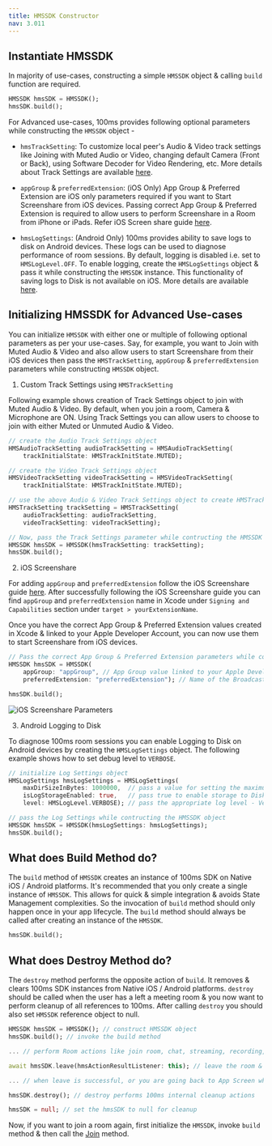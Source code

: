 ```yaml
---
title: HMSSDK Constructor
nav: 3.011
---
```


## Instantiate HMSSDK

In majority of use-cases, constructing a simple `HMSSDK` object & calling `build` function are required.

```dart
HMSSDK hmsSDK = HMSSDK();
hmsSDK.build();
```

For Advanced use-cases, 100ms provides following optional parameters while constructing the `HMSSDK` object -

- `hmsTrackSetting`: To customize local peer's Audio & Video track settings like Joining with Muted Audio or Video, changing default Camera (Front or Back), using Software Decoder for Video Rendering, etc. More details about Track Settings are available [here](https://www.100ms.live/docs/flutter/v2/advanced-features/set-track-settings).


- `appGroup` & `preferredExtension`: (iOS Only) App Group & Preferred Extension are iOS only parameters required if you want to Start Screenshare from iOS devices. Passing correct App Group & Preferred Extension is required to allow users to perform Screenshare in a Room from iPhone or iPads. Refer iOS Screen share guide [here](https://www.100ms.live/docs/flutter/v2/features/screen-share#i-os-setup).


- `hmsLogSettings`: (Android Only) 100ms provides ability to save logs to disk on Android devices. These logs can be used to diagnose performance of room sessions. By default, logging is disabled i.e. set to `HMSLogLevel.OFF`. To enable logging, create the `HMSLogSettings` object & pass it while constructing the `HMSSDK` instance. This functionality of saving logs to Disk is not available on iOS. More details are available [here](https://www.100ms.live/docs/flutter/v2/features/error-handling#setting-log-levels-in-sdk).



## Initializing HMSSDK for Advanced Use-cases 

You can initialize `HMSSDK` with either one or multiple of following optional parameters as per your use-cases. Say, for example, you want to Join with Muted Audio & Video and also allow users to start Screenshare from their iOS devices then pass the `HMSTrackSetting`, `appGroup` & `preferredExtension` parameters while constructing `HMSSDK` object.

1. Custom Track Settings using `HMSTrackSetting`

Following example shows creation of Track Settings object to join with Muted Audio & Video. By default, when you join a room, Camera & Microphone are ON. Using Track Settings you can allow users to choose to join with either Muted or Unmuted Audio & Video.

```dart
// create the Audio Track Settings object
HMSAudioTrackSetting audioTrackSetting = HMSAudioTrackSetting(
    trackInitialState: HMSTrackInitState.MUTED);

// create the Video Track Settings object
HMSVideoTrackSetting videoTrackSetting = HMSVideoTrackSetting(                                
    trackInitialState: HMSTrackInitState.MUTED);

// use the above Audio & Video Track Settings object to create HMSTrackSettings 
HMSTrackSetting trackSetting = HMSTrackSetting(
    audioTrackSetting: audioTrackSetting,
    videoTrackSetting: videoTrackSetting);

// Now, pass the Track Settings parameter while contructing the HMSSDK object
HMSSDK hmsSDK = HMSSDK(hmsTrackSetting: trackSetting);
hmsSDK.build();
```

2. iOS Screenshare

For adding `appGroup` and `preferredExtension` follow the iOS Screenshare guide [here](https://www.100ms.live/docs/flutter/v2/features/screen-share#i-os-setup).
After successfully following the iOS Screenshare guide you can find `appGroup` and `preferredExtension` name in Xcode under `Signing and Capabilities` section under `target > yourExtensionName`. 


Once you have the correct App Group & Preferred Extension values created in Xcode & linked to your Apple Developer Account, you can now use them to start Screenshare from iOS devices.

```dart
// Pass the correct App Group & Preferred Extension parameters while contructing the HMSSDK object
HMSSDK hmsSDK = HMSSDK(
    appGroup: "appGroup", // App Group value linked to your Apple Developer Account
    preferredExtension: "preferredExtension"); // Name of the Broadcast Upload Extension Target created in Xcode

hmsSDK.build();
```


![iOS Screenshare Parameters](/docs/v2/flutter-dart-help.png)


3. Android Logging to Disk

To diagnose 100ms room sessions you can enable Logging to Disk on Android devices by creating the `HMSLogSettings` object.
The following example shows how to set debug level to `VERBOSE`.

```dart
// initialize Log Settings object
HMSLogSettings hmsLogSettings = HMSLogSettings(
    maxDirSizeInBytes: 1000000,  // pass a value for setting the maximum log file size
    isLogStorageEnabled: true,   // pass true to enable storage to Disk
    level: HMSLogLevel.VERBOSE); // pass the appropriate log level - Verbose, Warn or Error

// pass the Log Settings while contructing the HMSSDK object
HMSSDK hmsSDK = HMSSDK(hmsLogSettings: hmsLogSettings);
hmsSDK.build();
```


## What does Build Method do?

The `build` method of `HMSSDK` creates an instance of 100ms SDK on Native iOS / Android platforms. It's recommended that you only create a single instance of `HMSSDK`. This allows for quick & simple integration & avoids State Management complexities. So the invocation of `build` method should only happen once in your app lifecycle. The `build` method should always be called after creating an instance of the `HMSSDK`.

```dart
hmsSDK.build();
```

## What does Destroy Method do?

The `destroy` method performs the opposite action of `build`. It removes & clears 100ms SDK instances from Native iOS / Android platforms. `destroy` should be called when the user has a left a meeting room & you now want to perform cleanup of all references to 100ms. After calling `destroy` you should also set `HMSSDK` reference object to null.

```dart
HMSSDK hmsSDK = HMSSDK(); // construct HMSSDK object
hmsSDK.build(); // invoke the build method 

... // perform Room actions like join room, chat, streaming, recording, screenshare, etc

await hmsSDK.leave(hmsActionResultListener: this); // leave the room & attach a listener to check if leave was successful or not

... // when leave is successful, or you are going back to App Screen where 100ms Rooms are not required, invoke destroy method

hmsSDK.destroy(); // destroy performs 100ms internal cleanup actions

hmsSDK = null; // set the hmsSDK to null for cleanup
```

Now, if you want to join a room again, first initialize the `HMSSDK`, invoke `build` method & then call the [Join](https://www.100ms.live/docs/flutter/v2/features/join) method.

